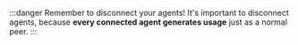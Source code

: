 :::danger Remember to disconnect your agents!
It's important to disconnect agents, because **every connected agent generates usage** just as a normal peer.
:::
